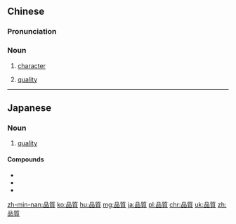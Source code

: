 {{also|品质}}
==Chinese==
{{zh-forms|s=品质}}

===Pronunciation===
{{zh-pron
|m=pǐn質
|c=ban2 zat1
|h=pfs=phín-chṳt
|mn=phín-chit
|cat=n
}}

===Noun===
{{zh-noun}}

# {{lb|zh|of a person}} [[character]]
# {{lb|zh|of a product}} [[quality]]

{{zh-cat|Intermediate}}

----

==Japanese==
{{ja-kanjitab|ひん|しつ|yomi=on}}

===Noun===
{{ja-noun|ひんしつ}}

# [[quality]]

====Compounds====
* {{ja-r|品質管理|ひんしつ かんり|gloss=quality control}}
* {{ja-r|品質保持期限|ひんしつ ほじ きげん|gloss=freshness assured through this date}}
* {{ja-r|品質保証|ひんしつ ほしょう|gloss=quality assurance}}

[[zh-min-nan:品質]]
[[ko:品質]]
[[hu:品質]]
[[mg:品質]]
[[ja:品質]]
[[pl:品質]]
[[chr:品質]]
[[uk:品質]]
[[zh:品質]]
